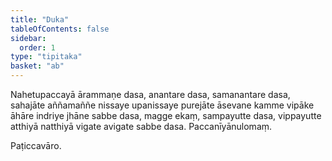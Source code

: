 ```yaml
---
title: "Duka"
tableOfContents: false
sidebar:
  order: 1
type: "tipitaka"
basket: "ab"
---
```



<DynamicBreadcrumb />

<Division number="16">

<Paragraph number="675">
Nahetupaccayā ārammaṇe dasa, anantare dasa, samanantare dasa, sahajāte aññamaññe nissaye upanissaye purejāte āsevane kamme vipāke āhāre indriye jhāne sabbe dasa, magge ekaṃ, sampayutte dasa, vippayutte atthiyā natthiyā vigate avigate sabbe dasa.

</Paragraph>
</Division>

<Paragraph number="676" type="center">
Paccanīyānulomaṃ.

  
Paṭiccavāro.
</Paragraph>